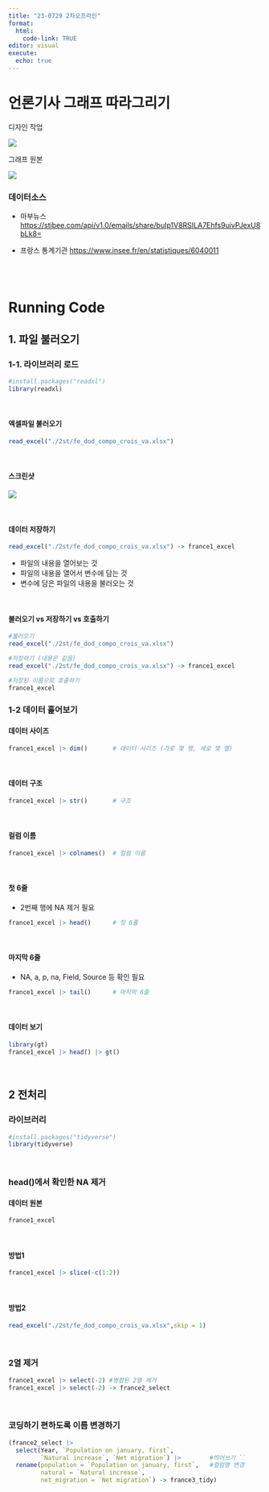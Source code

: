 ```yaml
---
title: "23-0729 2차오프라인"
format: 
  html: 
    code-link: TRUE
editor: visual
execute: 
  echo: true
---
```

 
# 언론기사 그래프 따라그리기

디자인 작업

![](2st/news_graph.png)

그래프 원본

![](2st/news_graph_r.png)

### 데이터소스

-   마부뉴스<https://stibee.com/api/v1.0/emails/share/buIp1V8RSILA7Ehfs9uivPJexU8bLk8=>

-   프랑스 통계기관 <https://www.insee.fr/en/statistiques/6040011>

<br><br>

# Running Code

## 1. 파일 불러오기

### 1-1. 라이브러리 로드

```r

#install.packages("readxl")
library(readxl)

```

<br>

#### 엑셀파일 불러오기
```r

read_excel("./2st/fe_dod_compo_crois_va.xlsx")

```
<br>

#### 스크린샷
![](2st/excel.png)

<br>

#### 데이터 저장하기
```r

read_excel("./2st/fe_dod_compo_crois_va.xlsx") -> france1_excel

```
- 파일의 내용을 열어보는 것
- 파일의 내용을 열어서 변수에 담는 것
- 변수에 담은 파일의 내용을 불러오는 것

<br>

#### 불러오기 vs 저장하기 vs 호출하기
```r
#불러오기
read_excel("./2st/fe_dod_compo_crois_va.xlsx")

#저장하기 (내용은 같음)
read_excel("./2st/fe_dod_compo_crois_va.xlsx") -> france1_excel

#저장된 이름으로 호출하기
france1_excel
```




### 1-2 데이터 훑어보기

#### 데이터 사이즈

```r

france1_excel |> dim()       # 데이터 사이즈 (가로 몇 행, 세로 몇 열)

```

<br>

#### 데이터 구조

```r
france1_excel |> str()       # 구조

```

<br>

#### 컬럼 이름

```r
france1_excel |> colnames()  # 컬럼 이름

```

<br>

#### 첫 6줄
- 2번째 행에 NA 제거 필요
```r
france1_excel |> head()      # 첫 6줄


```

<br>

#### 마지막 6줄
- NA, a, p, na, Field, Source 등 확인 필요
```r
france1_excel |> tail()      # 마지막 6줄
```

<br>

#### 데이터 보기
```r
library(gt)
france1_excel |> head() |> gt()

```
<br>

## 2 전처리
### 라이브러리
```r

#install.packages("tidyverse")
library(tidyverse)

```
<br>

### head()에서 확인한 NA 제거
#### 데이터 원본
```r

france1_excel

```
<br>

#### 방법1
```r
france1_excel |> slice(-c(1:2)) 

```
<br>

#### 방법2
```r
read_excel("./2st/fe_dod_compo_crois_va.xlsx",skip = 1)

```



<br>

### 2열 제거
```r

france1_excel |> select(-2) #병합된 2열 제거
france1_excel |> select(-2) -> france2_select

```

<br>

### 코딩하기 편하도록 이름 변경하기
```r
(france2_select |> 
  select(Year, `Population on january, first`,
         `Natural increase`, `Net migration`) |>        #띄어쓰기 ``
  rename(population = `Population on january, first`,   #컬럼명 변경
         natural = `Natural increase`,
         net_migration = `Net migration`) -> france3_tidy)
```











